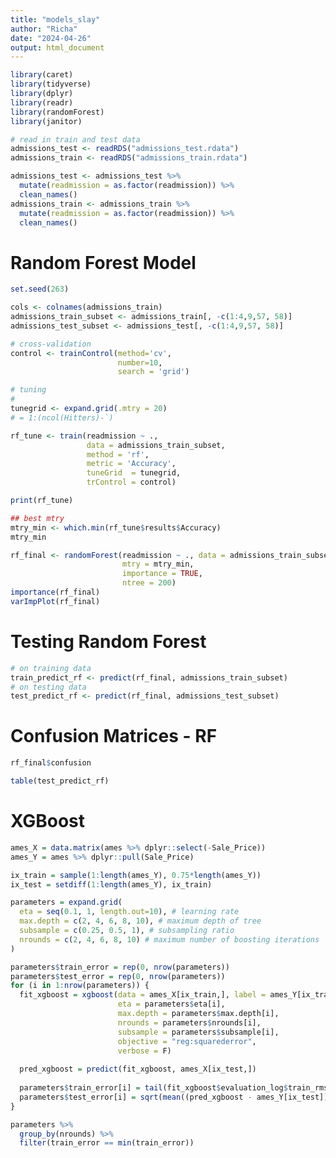 ```yaml
---
title: "models_slay"
author: "Richa"
date: "2024-04-26"
output: html_document
---
```


```r
library(caret)
library(tidyverse)
library(dplyr)
library(readr)
library(randomForest)
library(janitor)
```


```r
# read in train and test data
admissions_test <- readRDS("admissions_test.rdata")
admissions_train <- readRDS("admissions_train.rdata")
```

```r
admissions_test <- admissions_test %>% 
  mutate(readmission = as.factor(readmission)) %>% 
  clean_names()
admissions_train <- admissions_train %>% 
  mutate(readmission = as.factor(readmission)) %>% 
  clean_names()
```


# Random Forest Model

```r
set.seed(263)

cols <- colnames(admissions_train)
admissions_train_subset <- admissions_train[, -c(1:4,9,57, 58)]
admissions_test_subset <- admissions_test[, -c(1:4,9,57, 58)]

# cross-validation
control <- trainControl(method='cv', 
                        number=10, 
                        search = 'grid')

# tuning 
# 
tunegrid <- expand.grid(.mtry = 20)
# = 1:(ncol(Hitters)-`)

rf_tune <- train(readmission ~ .,
                 data = admissions_train_subset,
                 method = 'rf',
                 metric = 'Accuracy',
                 tuneGrid  = tunegrid, 
                 trControl = control)

print(rf_tune)

## best mtry
mtry_min <- which.min(rf_tune$results$Accuracy)
mtry_min
```

```r
rf_final <- randomForest(readmission ~ ., data = admissions_train_subset,
                         mtry = mtry_min,
                         importance = TRUE,
                         ntree = 200)
importance(rf_final)
varImpPlot(rf_final)
```


# Testing Random Forest

```r
# on training data
train_predict_rf <- predict(rf_final, admissions_train_subset)
# on testing data
test_predict_rf <- predict(rf_final, admissions_test_subset)
```

# Confusion Matrices - RF

```r
rf_final$confusion
```

```r
table(test_predict_rf)
```


# XGBoost

```r
ames_X = data.matrix(ames %>% dplyr::select(-Sale_Price))
ames_Y = ames %>% dplyr::pull(Sale_Price)

ix_train = sample(1:length(ames_Y), 0.75*length(ames_Y))
ix_test = setdiff(1:length(ames_Y), ix_train)

parameters = expand.grid(
  eta = seq(0.1, 1, length.out=10), # learning rate
  max.depth = c(2, 4, 6, 8, 10), # maximum depth of tree
  subsample = c(0.25, 0.5, 1), # subsampling ratio
  nrounds = c(2, 4, 6, 8, 10) # maximum number of boosting iterations
)

parameters$train_error = rep(0, nrow(parameters))
parameters$test_error = rep(0, nrow(parameters))
for (i in 1:nrow(parameters)) {
  fit_xgboost = xgboost(data = ames_X[ix_train,], label = ames_Y[ix_train], 
                        eta = parameters$eta[i],
                        max.depth = parameters$max.depth[i],
                        nrounds = parameters$nrounds[i], 
                        subsample = parameters$subsample[i],
                        objective = "reg:squarederror", 
                        verbose = F)
  
  pred_xgboost = predict(fit_xgboost, ames_X[ix_test,])
  
  parameters$train_error[i] = tail(fit_xgboost$evaluation_log$train_rmse, 1)
  parameters$test_error[i] = sqrt(mean((pred_xgboost - ames_Y[ix_test])^2))
}

parameters %>% 
  group_by(nrounds) %>% 
  filter(train_error == min(train_error))
```



